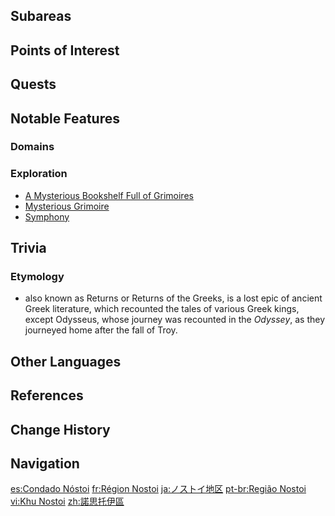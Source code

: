 {{Location Infobox
|image        = <gallery>
Nostoi Region.png|In-Game
Nostoi Region Map.png|Map
</gallery>
|type         = Area
|region       = Fontaine
}}
{{Location Intro|description=It is not located on the raised continental plate that the rest of Fontaine is situated on, so waters around it cannot be [[Diving|dived]] into.}}

==Subareas==
{{Locations by Category Table|type=Subareas}}

==Points of Interest==
{{Locations by Category Table|type=Points of Interest}}

==Quests==
{{Quests by Category List|heo=1}}

==Notable Features==
===Domains===
{{Domains by Category Gallery}}

===Exploration===
* [[A Mysterious Bookshelf Full of Grimoires]]
* [[Mysterious Grimoire]]
* [[Symphony]]
<!--
===Bosses===
{{Enemy List|}}

===Local Specialties===
* {{Item|}}
--><!--
===Interactables===
* 
--><!--
==Descriptions==
{{Description|}}
--><!--
==Soundtracks==
{{Soundtracks by Category Table|type=location}}

==Lore==

==Gallery==
<gallery>

</gallery>

==Video Guides==
{{EVT
|video   = 
|caption = 
}}
-->
==Trivia==
===Etymology===
*{{Lang|Nostoi|grc=Νόστοι|grc_rm=nóstoi}} also known as Returns or Returns of the Greeks, is a lost epic of ancient Greek literature, which recounted the tales of various Greek kings, except Odysseus, whose journey was recounted in the ''Odyssey'', as they journeyed home after the fall of Troy.
==Other Languages==
{{Other Languages
|en      = Nostoi Region
|zhs     = 诺思托伊区
|zhs_rm  = Nuòsītuōyī-qū
|zht     = 諾思托伊區
|zht_rm  = Nuòsītuōyī-qū
|zh_tl   = {{w|Nostoi}} Region
|ja      = ノストイ地区
|ja_rm   = Nosutoi-chiku
|ja_tl   = Nostoi Region
|ko      = 노스토이 구역
|ko_tl   = Nostoi Area
|es      = Condado Nóstoi
|es_tl   = Nostoi County
|fr      = Région Nostoi
|fr_tl   = Nostoi Region
|ru      = Район Ностой
|ru_tl   = Nostoi Region
|th      = Nostoi Region
|vi      = Khu Nostoi
|vi_tl   = Nostoi Area
|de      = Bezirk Nostoi
|de_tl   = Nostoi District
|id      = Nostoi Region
|pt      = Região Nostoi
|pt_tl   = Nostoi Region
|tr      = Nostoi Bölgesi
|tr_tl   = Nostoi Region
|it      = Regione di Nostoi
|it_tl   = Nostoi Region
}}

==References==
{{Reflist}}

==Change History==
{{Change History|4.6}}

==Navigation==
{{Area Navbox|Fontaine}}

[[es:Condado Nóstoi]]
[[fr:Région Nostoi]]
[[ja:ノストイ地区]]
[[pt-br:Região Nostoi]]
[[vi:Khu Nostoi]]
[[zh:諾思托伊區]]